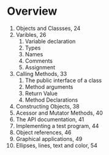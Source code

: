 # Overview

1. Objects and Classses, 24
2. Varibles, 26
   1. Variable declaration
   2. Types
   3. Names
   4. Comments
   5. Assignment
3. Calling Methods, 33
   1. The public interface of a class
   2. Method arguments
   3. Return Value
   4. Method Declarations
4. Constructing Objects, 38
5. Acessor and Mutator Methods, 40
6. The API documentation, 41
7. Implementing a test program, 44
8. Object references, 46
9.  Graphical applications, 49
10. Ellipses, lines, text and color, 54
